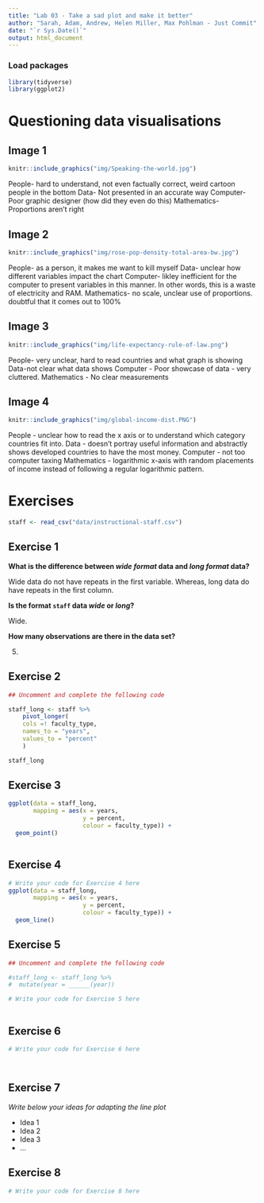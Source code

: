 ```yaml
---
title: "Lab 03 - Take a sad plot and make it better"
author: "Sarah, Adam, Andrew, Helen Miller, Max Pohlman - Just Commit"
date: "`r Sys.Date()`"
output: html_document
---
```


### Load packages

```r
library(tidyverse)
library(ggplot2)
```


# Questioning data visualisations

## Image 1

```r
knitr::include_graphics("img/Speaking-the-world.jpg")
```

People- hard to understand, not even factually correct, weird cartoon people in the bottom
Data- Not presented in an accurate way
Computer- Poor graphic designer (how did they even do this)
Mathematics- Proportions aren't right





## Image 2

```r
knitr::include_graphics("img/rose-pop-density-total-area-bw.jpg")
```

People- as a person, it makes me want to kill myself
Data- unclear how different variables impact the chart
Computer- likley inefficient for the computer to present variables in this manner. In other words, this is a waste of electricity and RAM.
Mathematics- no scale, unclear use of proportions. doubtful that it comes out to 100%



## Image 3

```r
knitr::include_graphics("img/life-expectancy-rule-of-law.png")
```

People- very unclear, hard to read countries and what graph is showing
Data-not clear what data shows
Computer - Poor showcase of data - very cluttered.
Mathematics - No clear measurements




## Image 4

```r
knitr::include_graphics("img/global-income-dist.PNG")
```

People - unclear how to read the x axis or to understand which category countries fit into.
Data - doesn't portray useful information and abstractly shows developed countries to have the most money.
Computer - not too computer taxing
Mathematics - logarithmic x-axis with random placements of income instead of following a regular logarithmic pattern.




# Exercises

```r
staff <- read_csv("data/instructional-staff.csv")
```


## Exercise 1

**What is the difference between *wide format* data and *long format* data?**

Wide data do not have repeats in the first variable. Whereas, long data do have repeats in the first column.


**Is the format `staff` data *wide* or *long*?**

Wide.


**How many observations are there in the data set?**

5.


## Exercise 2

```r
## Uncomment and complete the following code

staff_long <- staff %>%
    pivot_longer(
    cols =! faculty_type, 
    names_to = "years",
    values_to = "percent"
    )

staff_long

```


## Exercise 3

```r
ggplot(data = staff_long,
       mapping = aes(x = years, 
                     y = percent, 
                     colour = faculty_type)) +
  geom_point()



```

## Exercise 4

```r
# Write your code for Exercise 4 here
ggplot(data = staff_long,
       mapping = aes(x = years, 
                     y = percent, 
                     colour = faculty_type)) +
  geom_line()


```

## Exercise 5

```r
## Uncomment and complete the following code

#staff_long <- staff_long %>%
#  mutate(year = ______(year))
```


```r
# Write your code for Exercise 5 here



```

## Exercise 6

```r
# Write your code for Exercise 6 here




```

## Exercise 7

_Write below your ideas for adapting the line plot_

* Idea 1
* Idea 2
* Idea 3
* ...


## Exercise 8

```r
# Write your code for Exercise 8 here



```

